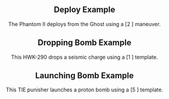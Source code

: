 <Header title="device and deploying examples" version="1.4.4" />

## Deploy Example

<ImgCenter src="/images/Deploy_Example.webp" alt="Deploy Example" />
<TextCenter>
  The Phantom II deploys from the Ghost using a [2 <LeftBank />] maneuver.
</TextCenter>

## Dropping Bomb Example

<ImgCenter
  src="/images/Dropping_Bomb_Example.webp"
  alt="Dropping Bomb Example"
/>
<TextCenter>
  This HWK-290 drops a seismic charge using a [1 <Straight />] template.
</TextCenter>

## Launching Bomb Example

<ImgCenter
  src="/images/Launching_Bomb_Example.webp"
  alt="Launching Bomb Example"
/>

<TextCenter>
  This TIE punisher launches a proton bomb using a [5 <Straight />] template.
</TextCenter>
